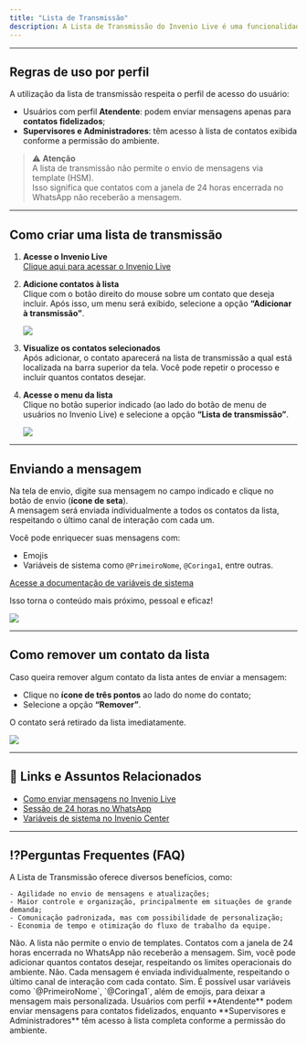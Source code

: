 ```yaml
---
title: "Lista de Transmissão"
description: A Lista de Transmissão do Invenio Live é uma funcionalidade que permite o envio simultâneo de uma mesma mensagem para diversos contatos, facilitando a comunicação em massa e otimizando o tempo dos operadores. É ideal para manter os clientes informados, principalmente em situações de sobrecarga no atendimento, enviando atualizações rápidas e personalizadas de forma prática.
---
```

---

## Regras de uso por perfil

A utilização da lista de transmissão respeita o perfil de acesso do usuário:

- Usuários com perfil **Atendente**: podem enviar mensagens apenas para **contatos fidelizados**;
- **Supervisores e Administradores**: têm acesso à lista de contatos exibida conforme a permissão do ambiente.

> ⚠️ **Atenção**  
> A lista de transmissão não permite o envio de mensagens via template (HSM).  
> Isso significa que contatos com a janela de 24 horas encerrada no WhatsApp não receberão a mensagem.

---

## Como criar uma lista de transmissão

1. **Acesse o Invenio Live**  
   [Clique aqui para acessar o Invenio Live](https://invenio.robbu.global/painel/)

2. **Adicione contatos à lista**  
   Clique com o botão direito do mouse sobre um contato que deseja incluir. Após isso, um menu será exibido, selecione a opção **“Adicionar à transmissão”**.

    <img src="https://robbublob.blob.core.windows.net/docs/invenio-live/Lista de transmissão/ListaDeTransmissao1.1.png" />

3. **Visualize os contatos selecionados**  
   Após adicionar, o contato aparecerá na lista de transmissão a qual está localizada na barra superior da tela. Você pode repetir o processo e incluir quantos contatos desejar.

4. **Acesse o menu da lista**  
   Clique no botão superior indicado (ao lado do botão de menu de usuários no Invenio Live) e selecione a opção **“Lista de transmissão”**.

   <img src="https://robbublob.blob.core.windows.net/docs/invenio-live/Lista de transmissão/ListaDeTransmissao2.png" />

---

## Enviando a mensagem

Na tela de envio, digite sua mensagem no campo indicado e clique no botão de envio (**ícone de seta**).  
A mensagem será enviada individualmente a todos os contatos da lista, respeitando o último canal de interação com cada um.

Você pode enriquecer suas mensagens com:
- Emojis  
- Variáveis de sistema como `@PrimeiroNome`, `@Coringa1`, entre outras.

[Acesse a documentação de variáveis de sistema](https://docs.robbu.global/docs/center/variaveis-de-sistema-idr)

Isso torna o conteúdo mais próximo, pessoal e eficaz!

 <img src="https://robbublob.blob.core.windows.net/docs/invenio-live/Lista de transmissão/ListadeTransmissao4.4.png" />

---

## Como remover um contato da lista

Caso queira remover algum contato da lista antes de enviar a mensagem:
- Clique no **ícone de três pontos** ao lado do nome do contato;
- Selecione a opção **“Remover”**.

O contato será retirado da lista imediatamente.

<img src="https://robbublob.blob.core.windows.net/docs/invenio-live/Lista de transmissão/ListadeTransmissão5.5.png" />

---

## 🔗 Links e Assuntos Relacionados

- [Como enviar mensagens no Invenio Live](https://docs.robbu.global/docs/live/enviar-mensagem)  
- [Sessão de 24 horas no WhatsApp](https://docs.robbu.global/docs/live/sessao-de-24horas-no-whatsapp)  
- [Variáveis de sistema no Invenio Center](https://docs.robbu.global/docs/center/variaveis-de-sistema)  

---

## ⁉️Perguntas Frequentes (FAQ)

<AccordionGroup>
<Accordion title= "Quais são os principais benefícios da Lista de Transmissão?">
  A Lista de Transmissão oferece diversos benefícios, como: 

    - Agilidade no envio de mensagens e atualizações; 
    - Maior controle e organização, principalmente em situações de grande demanda; 
    - Comunicação padronizada, mas com possibilidade de personalização; 
    - Economia de tempo e otimização do fluxo de trabalho da equipe. 
  </Accordion>

  <Accordion title="A Lista de Transmissão permite o envio de templates (HSM)?">
    Não. A lista não permite o envio de templates. Contatos com a janela de 24 horas encerrada no WhatsApp não receberão a mensagem.
  </Accordion>

  <Accordion title="Posso adicionar quantos contatos desejar na lista?">
    Sim, você pode adicionar quantos contatos desejar, respeitando os limites operacionais do ambiente.
  </Accordion>

  <Accordion title="As mensagens são enviadas em grupo?">
    Não. Cada mensagem é enviada individualmente, respeitando o último canal de interação com cada contato.
  </Accordion>

  <Accordion title="Posso usar variáveis para personalizar as mensagens?">
    Sim. É possível usar variáveis como `@PrimeiroNome`, `@Coringa1`, além de emojis, para deixar a mensagem mais personalizada.
  </Accordion>

  <Accordion title="Quem pode utilizar a Lista de Transmissão?">
    Usuários com perfil **Atendente** podem enviar mensagens para contatos fidelizados, enquanto **Supervisores e Administradores** têm acesso à lista completa conforme a permissão do ambiente.
  </Accordion>
</AccordionGroup>
